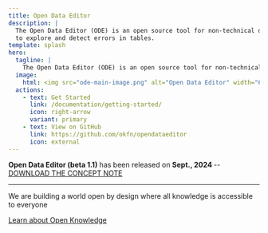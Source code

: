 ```yaml
---
title: Open Data Editor
description: |
  The Open Data Editor (ODE) is an open source tool for non-technical data practitioners
  to explore and detect errors in tables.
template: splash
hero:
  tagline: |
    The Open Data Editor (ODE) is an open source tool for non-technical data practitioners to explore and detect errors in tables.
  image:
    html: <img src="ode-main-image.png" alt="Open Data Editor" width="600" />
  actions:
    - text: Get Started
      link: /documentation/getting-started/
      icon: right-arrow
      variant: primary
    - text: View on GitHub
      link: https://github.com/okfn/opendataeditor
      icon: external
---
```



<strong>Open Data Editor (beta 1.1)</strong> has been released on <strong>
  Sept., 2024
</strong> -- [DOWNLOAD THE CONCEPT NOTE](../../ode-concept-note.pdf)

---

<About title="Brought to you by">
We are building a world open by design where all knowledge is accessible to everyone

[Learn about Open Knowledge](https://okfn.org)

</About>
